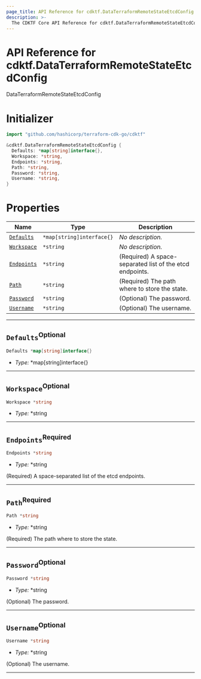 ```yaml
---
page_title: API Reference for cdktf.DataTerraformRemoteStateEtcdConfig
description: >-
  The CDKTF Core API Reference for cdktf.DataTerraformRemoteStateEtcdConfig.
---
```


<!-- This file is generated through yarn generate-docs -->

# API Reference for cdktf.DataTerraformRemoteStateEtcdConfig

   DataTerraformRemoteStateEtcdConfig <a name="DataTerraformRemoteStateEtcdConfig" id="cdktf.DataTerraformRemoteStateEtcdConfig"></a>
  
  # Initializer <a name="Initializer" id="cdktf.DataTerraformRemoteStateEtcdConfig.Initializer"></a>
  
  ```go
  import "github.com/hashicorp/terraform-cdk-go/cdktf"
  
  &cdktf.DataTerraformRemoteStateEtcdConfig {
  	Defaults: *map[string]interface{},
  	Workspace: *string,
  	Endpoints: *string,
  	Path: *string,
  	Password: *string,
  	Username: *string,
  }
  ```
  
  # Properties <a name="Properties" id="Properties"></a>
  
  | **Name** | **Type** | **Description** |
  | --- | --- | --- |
  | <code><a href="#cdktf.DataTerraformRemoteStateEtcdConfig.property.defaults">Defaults</a></code> | <code>*map[string]interface{}</code> | *No description.* |
  | <code><a href="#cdktf.DataTerraformRemoteStateEtcdConfig.property.workspace">Workspace</a></code> | <code>*string</code> | *No description.* |
  | <code><a href="#cdktf.DataTerraformRemoteStateEtcdConfig.property.endpoints">Endpoints</a></code> | <code>*string</code> | (Required) A space-separated list of the etcd endpoints. |
  | <code><a href="#cdktf.DataTerraformRemoteStateEtcdConfig.property.path">Path</a></code> | <code>*string</code> | (Required) The path where to store the state. |
  | <code><a href="#cdktf.DataTerraformRemoteStateEtcdConfig.property.password">Password</a></code> | <code>*string</code> | (Optional) The password. |
  | <code><a href="#cdktf.DataTerraformRemoteStateEtcdConfig.property.username">Username</a></code> | <code>*string</code> | (Optional) The username. |
  
  ---
  
  ## `Defaults`<sup>Optional</sup> <a name="Defaults" id="cdktf.DataTerraformRemoteStateEtcdConfig.property.defaults"></a>
  
  ```go
  Defaults *map[string]interface{}
  ```
  
  - *Type:* *map[string]interface{}
  
  ---
  
  ## `Workspace`<sup>Optional</sup> <a name="Workspace" id="cdktf.DataTerraformRemoteStateEtcdConfig.property.workspace"></a>
  
  ```go
  Workspace *string
  ```
  
  - *Type:* *string
  
  ---
  
  ## `Endpoints`<sup>Required</sup> <a name="Endpoints" id="cdktf.DataTerraformRemoteStateEtcdConfig.property.endpoints"></a>
  
  ```go
  Endpoints *string
  ```
  
  - *Type:* *string
  
  (Required) A space-separated list of the etcd endpoints.
  
  ---
  
  ## `Path`<sup>Required</sup> <a name="Path" id="cdktf.DataTerraformRemoteStateEtcdConfig.property.path"></a>
  
  ```go
  Path *string
  ```
  
  - *Type:* *string
  
  (Required) The path where to store the state.
  
  ---
  
  ## `Password`<sup>Optional</sup> <a name="Password" id="cdktf.DataTerraformRemoteStateEtcdConfig.property.password"></a>
  
  ```go
  Password *string
  ```
  
  - *Type:* *string
  
  (Optional) The password.
  
  ---
  
  ## `Username`<sup>Optional</sup> <a name="Username" id="cdktf.DataTerraformRemoteStateEtcdConfig.property.username"></a>
  
  ```go
  Username *string
  ```
  
  - *Type:* *string
  
  (Optional) The username.
  
  ---
  
